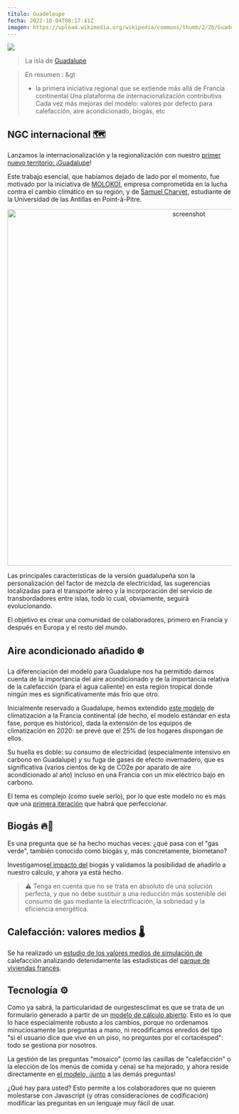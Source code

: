 ---
título: Guadeloupe
fecha: 2022-10-04T08:17:41Z
imagen: https://upload.wikimedia.org/wikipedia/commons/thumb/2/2b/Guadeloupe_from_ISS.jpg/640px-Guadeloupe_from_ISS.jpg?uselang=fr
---

![](https://upload.wikimedia.org/wikipedia/commons/thumb/2/2b/Guadeloupe_from_ISS.jpg/640px-Guadeloupe_from_ISS.jpg?uselang=fr)

> La isla de <a href="https://fr.wikipedia.org/wiki/Guadeloupe">Guadalupe</a>

> En resumen :
&gt
> - la primera iniciativa regional que se extiende más allá de Francia continental
> Una plataforma de internacionalización contributiva
> Cada vez más mejoras del modelo: valores por defecto para calefacción, aire acondicionado, biogás, etc

## NGC internacional 🗺️

Lanzamos la internacionalización y la regionalización con nuestro <a href="https://github.com/incubateur-ademe/nosgestesclimat-site/pull/626">primer nuevo territorio: ¡Guadalupe</a>!

Este trabajo esencial, que habíamos dejado de lado por el momento, fue motivado por la iniciativa de <a href="https://molokoi.com/">MOLOKOÏ</a>, empresa comprometida en la lucha contra el cambio climático en su región, y de <a href="https://gp.linkedin.com/in/samuel-charvet-830773223">Samuel Charvet</a>, estudiante de la Universidad de las Antillas en Point-à-Pitre.

<p align="center"><img width="800" alt="screenshot" src="https://nosgestesclimat.fr/images/releases/user-screenshot.png" /></p>

Las principales características de la versión guadalupeña son la personalización del factor de mezcla de electricidad, las sugerencias localizadas para el transporte aéreo y la incorporación del servicio de transbordadores entre islas, todo lo cual, obviamente, seguirá evolucionando.

El objetivo es crear una comunidad de colaboradores, primero en Francia y después en Europa y el resto del mundo.

## Aire acondicionado añadido ❄️

La diferenciación del modelo para Guadalupe nos ha permitido darnos cuenta de la importancia del aire acondicionado y de la importancia relativa de la calefacción (para el agua caliente) en esta región tropical donde ningún mes es significativamente más frío que otro.

Inicialmente reservado a Guadalupe, hemos extendido <a href="https://nosgestesclimat.fr/documentation/logement/climatisation">este modelo</a> de climatización a la Francia continental (de hecho, el modelo estándar en esta fase, porque es histórico), dada la extensión de los equipos de climatización en 2020: se prevé que el 25% de los hogares dispongan de ellos.

Su huella es doble: su consumo de electricidad (especialmente intensivo en carbono en Guadalupe) _y_ su fuga de gases de efecto invernadero, que es significativa (varios cientos de kg de CO2e por aparato de aire acondicionado al año) incluso en una Francia con un mix eléctrico bajo en carbono.

El tema es complejo (como suele serlo), por lo que este modelo no es más que una <a href="https://github.com/abc-transitionbascarbone/near-modele/pull/1488">primera iteración</a> que habrá que perfeccionar.

## Biogás 🔥🌱

Es una pregunta que se ha hecho muchas veces: ¿qué pasa con el "gas verde", también conocido como biogás y, más concretamente, biometano?

Investigamos<a href="https://nosgestesclimat.fr/documentation/logement/gaz/biogaz">el impacto del</a> biogás y validamos la posibilidad de añadirlo a nuestro cálculo, y ahora ya está hecho.

> ⚠️ Tenga en cuenta que no se trata en absoluto de una solución perfecta, y que no debe sustituir a una reducción más sostenible del consumo de gas mediante la electrificación, la sobriedad y la eficiencia energética.

## Calefacción: valores medios 🌡️

Se ha realizado un <a href="https://github.com/abc-transitionbascarbone/near-modele/pull/1433">estudio de los valores medios de simulación de</a> calefacción analizando detenidamente las estadísticas del <a href="https://nosgestesclimat.fr/documentation/parc-français">parque de viviendas francés</a>.

## Tecnología ⚙️

Como ya sabrá, la particularidad de ourgestesclimat es que se trata de un formulario generado a partir de un <a href="https://nosgestesclimat.fr/documentation">modelo de cálculo abierto</a>. Esto es lo que lo hace especialmente robusto a los cambios, porque no ordenamos minuciosamente las preguntas a mano, ni recodificamos enredos del tipo "si el usuario dice que vive en un piso, no preguntes por el cortacésped": todo se gestiona por nosotros.

La gestión de las preguntas "mosaico" (como las casillas de "calefacción" o la elección de los menús de comida y cena) se ha mejorado, y ahora reside directamente en <a href="https://github.com/incubateur-ademe/nosgestesclimat-site/blob/master/docs/mosaic.md">el modelo, ¡junto</a> a las demás preguntas!

¿Qué hay para usted? Esto permite a los colaboradores que no quieren molestarse con Javascript (y otras consideraciones de codificación) modificar las preguntas en un lenguaje muy fácil de usar.
